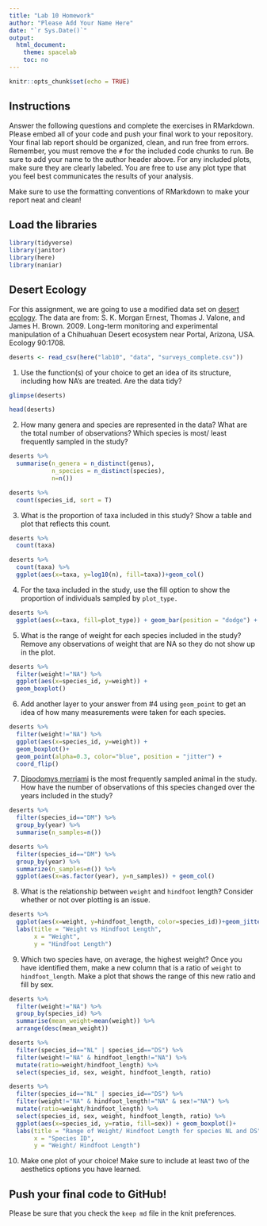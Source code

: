 ```yaml
---
title: "Lab 10 Homework"
author: "Please Add Your Name Here"
date: "`r Sys.Date()`"
output:
  html_document:
    theme: spacelab
    toc: no
---
```


```r
knitr::opts_chunk$set(echo = TRUE)
```

## Instructions
Answer the following questions and complete the exercises in RMarkdown. Please embed all of your code and push your final work to your repository. Your final lab report should be organized, clean, and run free from errors. Remember, you must remove the `#` for the included code chunks to run. Be sure to add your name to the author header above. For any included plots, make sure they are clearly labeled. You are free to use any plot type that you feel best communicates the results of your analysis.  

Make sure to use the formatting conventions of RMarkdown to make your report neat and clean!  

## Load the libraries
```r
library(tidyverse)
library(janitor)
library(here)
library(naniar)
``` 

## Desert Ecology
For this assignment, we are going to use a modified data set on [desert ecology](http://esapubs.org/archive/ecol/E090/118/). The data are from: S. K. Morgan Ernest, Thomas J. Valone, and James H. Brown. 2009. Long-term monitoring and experimental manipulation of a Chihuahuan Desert ecosystem near Portal, Arizona, USA. Ecology 90:1708.
```r
deserts <- read_csv(here("lab10", "data", "surveys_complete.csv"))
```

1. Use the function(s) of your choice to get an idea of its structure, including how NA's are treated. Are the data tidy?  

```r
glimpse(deserts)
```
```r
head(deserts)
```




2. How many genera and species are represented in the data? What are the total number of observations? Which species is most/ least frequently sampled in the study?

```r
deserts %>% 
  summarise(n_genera = n_distinct(genus),
            n_species = n_distinct(species),
            n=n())
```
```r
deserts %>% 
  count(species_id, sort = T)
```

3. What is the proportion of taxa included in this study? Show a table and plot that reflects this count.

```r
deserts %>% 
  count(taxa)
```
```r
deserts %>% 
  count(taxa) %>% 
  ggplot(aes(x=taxa, y=log10(n), fill=taxa))+geom_col()
```

4. For the taxa included in the study, use the fill option to show the proportion of individuals sampled by `plot_type.`
```r
deserts %>% 
  ggplot(aes(x=taxa, fill=plot_type)) + geom_bar(position = "dodge") + scale_y_log10()
```

5. What is the range of weight for each species included in the study? Remove any observations of weight that are NA so they do not show up in the plot.

```r
deserts %>% 
  filter(weight!="NA") %>% 
  ggplot(aes(x=species_id, y=weight)) +
  geom_boxplot()
```

6. Add another layer to your answer from #4 using `geom_point` to get an idea of how many measurements were taken for each species.

```r
deserts %>% 
  filter(weight!="NA") %>% 
  ggplot(aes(x=species_id, y=weight)) +
  geom_boxplot()+
  geom_point(alpha=0.3, color="blue", position = "jitter") +
  coord_flip()
```

7. [Dipodomys merriami](https://en.wikipedia.org/wiki/Merriam's_kangaroo_rat) is the most frequently sampled animal in the study. How have the number of observations of this species changed over the years included in the study?
```r
deserts %>% 
  filter(species_id=="DM") %>% 
  group_by(year) %>% 
  summarise(n_samples=n())
```
```r
deserts %>% 
  filter(species_id=="DM") %>% 
  group_by(year) %>% 
  summarize(n_samples=n()) %>% 
  ggplot(aes(x=as.factor(year), y=n_samples)) + geom_col()
```

8. What is the relationship between `weight` and `hindfoot` length? Consider whether or not over plotting is an issue.

```r
deserts %>% 
  ggplot(aes(x=weight, y=hindfoot_length, color=species_id))+geom_jitter(na.rm=T)+
  labs(title = "Weight vs Hindfoot Length",
       x = "Weight",
       y = "Hindfoot Length")
```

9. Which two species have, on average, the highest weight? Once you have identified them, make a new column that is a ratio of `weight` to `hindfoot_length`. Make a plot that shows the range of this new ratio and fill by sex.

```r
deserts %>% 
  filter(weight!="NA") %>% 
  group_by(species_id) %>% 
  summarise(mean_weight=mean(weight)) %>% 
  arrange(desc(mean_weight))
```
```r
deserts %>% 
  filter(species_id=="NL" | species_id=="DS") %>% 
  filter(weight!="NA" & hindfoot_length!="NA") %>% 
  mutate(ratio=weight/hindfoot_length) %>% 
  select(species_id, sex, weight, hindfoot_length, ratio)
```
```r

deserts %>% 
  filter(species_id=="NL" | species_id=="DS") %>% 
  filter(weight!="NA" & hindfoot_length!="NA" & sex!="NA") %>% 
  mutate(ratio=weight/hindfoot_length) %>% 
  select(species_id, sex, weight, hindfoot_length, ratio) %>% 
  ggplot(aes(x=species_id, y=ratio, fill=sex)) + geom_boxplot()+
  labs(title = "Range of Weight/ Hindfoot Length for species NL and DS",
       x = "Species ID",
       y = "Weight/ Hindfoot Length")
```

10. Make one plot of your choice! Make sure to include at least two of the aesthetics options you have learned.

## Push your final code to GitHub!
Please be sure that you check the `keep md` file in the knit preferences. 